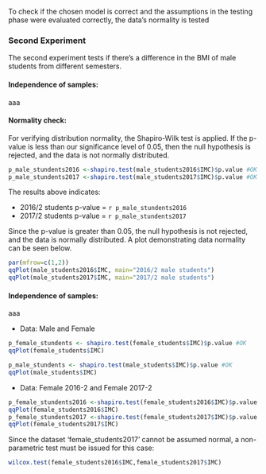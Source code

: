 To check if the chosen model is correct and the assumptions in the testing phase were evaluated correctly, the data's normality is tested

### Second Experiment
The second experiment tests if there's a difference in the BMI of male students from different semesters. 

#### Independence of samples:
aaa


#### Normality check:

For verifying distribution normality, the Shapiro-Wilk test is applied. If the p-value is less than our significance level of 0.05, then the null hypothesis is rejected, and the data is not normally distributed.

```r

p_male_stundents2016 <-shapiro.test(male_students2016$IMC)$p.value #OK
p_male_stundents2017 <-shapiro.test(male_students2017$IMC)$p.value #OK

```

The results above indicates:

- 2016/2 students p-value = `r p_male_stundents2016`  
- 2017/2 students p-value = `r p_male_stundents2017`  

Since the p-value is greater than 0.05, the null hypothesis is not rejected, and the data is normally distributed. A plot demonstrating data normality can be seen below.


```r

par(mfrow=c(1,2))
qqPlot(male_students2016$IMC, main="2016/2 male students")
qqPlot(male_students2017$IMC, main="2017/2 male students")

```


#### Independence of samples:
aaa

- Data: Male and Female



```r
p_female_stundents <- shapiro.test(female_students$IMC)$p.value #OK
qqPlot(female_students$IMC)

p_male_stundents <- shapiro.test(male_students$IMC)$p.value #OK
qqPlot(male_students$IMC)

```



- Data: Female 2016-2 and Female 2017-2
```r
p_female_stundents2016 <-shapiro.test(female_students2016$IMC)$p.value #OK
qqPlot(female_students2016$IMC)
p_female_stundents2017 <-shapiro.test(female_students2017$IMC)$p.value #NOT OK
qqPlot(female_students2017$IMC)
```

Since the dataset 'female_students2017' cannot be assumed normal, a non-parametric test must be issued for this case:

```r
wilcox.test(female_students2016$IMC,female_students2017$IMC)
```